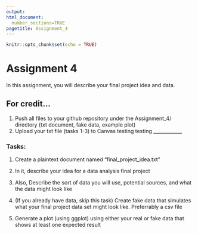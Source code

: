 ```yaml
---
output: 
html_document:
  number_sections=TRUE
pagetitle: Assignment_4
---
```


```r
knitr::opts_chunk$set(echo = TRUE)
```

# **Assignment 4**

In this assignment, you will describe your final project idea and data.


## **For credit...**

1.  Push all files to your github repository under the Assignment_4/ directory (txt document, fake data, example plot)
2.  Upload your txt file (tasks 1-3) to Canvas
testing testing
____________


### Tasks:

1.    Create a plaintext document named "final_project_idea.txt"

2.    In it, describe your idea for a data analysis final project

3.    Also, Describe the sort of data you will use, potential sources, and what the data might look like

4.    (If you already have data, skip this task) Create fake data that simulates what your final project data set might look like. Preferrably a csv file

5.    Generate a plot (using ggplot) using either your real or fake data that shows at least one expected result